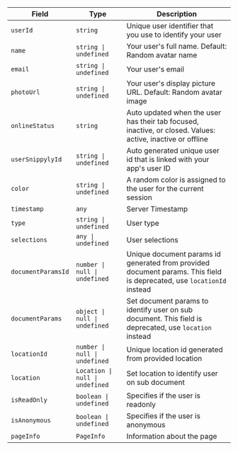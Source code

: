 | Field | Type | Description |
| --- | --- | --- |
| `userId` | `string` | Unique user identifier that you use to identify your user |
| `name` | `string \| undefined` | Your user's full name. Default: Random avatar name |
| `email` | `string \| undefined` | Your user's email |
| `photoUrl` | `string \| undefined` | Your user's display picture URL. Default: Random avatar image |
| `onlineStatus` | `string` | Auto updated when the user has their tab focused, inactive, or closed. Values: active, inactive or offline |
| `userSnippylyId` | `string \| undefined` | Auto generated unique user id that is linked with your app's user ID |
| `color` | `string \| undefined` | A random color is assigned to the user for the current session |
| `timestamp` | `any` | Server Timestamp |
| `type` | `string \| undefined` | User type |
| `selections` | `any \| undefined` | User selections |
| `documentParamsId` | `number \| null \| undefined` | Unique document params id generated from provided document params. This field is deprecated, use `locationId` instead |
| `documentParams` | `object \| null \| undefined` | Set document params to identify user on sub document. This field is deprecated, use `location` instead |
| `locationId` | `number \| null \| undefined` | Unique location id generated from provided location |
| `location` | `Location \| null \| undefined` | Set location to identify user on sub document |
| `isReadOnly` | `boolean \| undefined` | Specifies if the user is readonly |
| `isAnonymous` | `boolean \| undefined` | Specifies if the user is anonymous |
| `pageInfo` | `PageInfo` | Information about the page |

